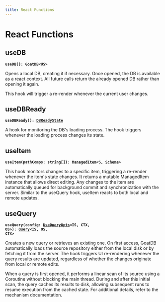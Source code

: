 ```yaml
---
title: React Functions
---
```


# React Functions

## useDB

**<code>useDB(): [GoatDB](/docs/api/classes/goatdb)&lt;US&gt;</code>**

Opens a local DB, creating it if necessary. Once opened, the DB is available
as a react context. All future calls return the already opened DB rather than
opening it again.

This hook will trigger a re-render whenever the current user changes.

## useDBReady

**<code>useDBReady(): [DBReadyState](/docs/api/types/dbreadystate)</code>**

A hook for monitoring the DB's loading process. The hook triggers whenever
the loading process changes its state.

## useItem

**<code>useItem(pathComps: string[]): [ManagedItem](/docs/api/classes/manageditem)&lt;S, [Schema](/docs/api/types/schema)&gt;</code>**

This hook monitors changes to a specific item, triggering a re-render
whenever the item's state changes. It returns a mutable ManagedItem
instance that allows direct editing. Any changes to the item are
automatically queued for background commit and synchronization with the
server. Similar to the useQuery hook, useItem reacts to both
local and remote updates.

## useQuery

**<code>useQuery(config: [UseQueryOpts](/docs/api/interfaces/usequeryopts)&lt;IS, CTX, OS&gt;): [Query](/docs/api/classes/query)&lt;IS, OS, CTX&gt;</code>**

Creates a new query or retrieves an existing one. On first access, GoatDB
automatically loads the source repository either from the local disk or by
fetching it from the server. The hook triggers UI re-rendering whenever the
query results are updated, regardless of whether the changes originate from
local or remote edits.

When a query is first opened, it performs a linear scan of its source using a
Coroutine without blocking the main thread. During and after this
initial scan, the query caches its results to disk, allowing subsequent runs
to resume execution from the cached state.
For additional details, refer to the mechanism documentation.

